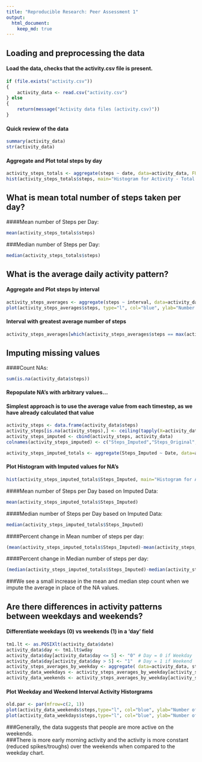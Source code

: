```yaml
---
title: "Reproducible Research: Peer Assessment 1"
output: 
  html_document:
    keep_md: true
---
```



## Loading and preprocessing the data
#### Load the data, checks that the activity.csv file is present.

```r
if (file.exists("activity.csv"))
{ 
	activity_data <- read.csv("activity.csv")
} else 
{
    return(message("Activity data files (activity.csv)"))
}
```

#### Quick review of the data
```r
summary(activity_data)
str(activity_data)
```

#### Aggregate and Plot total steps by day
```r
activity_steps_totals <- aggregate(steps ~ date, data=activity_data, FUN = function(x) c(totals=sum(x))) 
hist(activity_steps_totals$steps, main="Histogram for Activity - Total Steps by Day", xlab="Number of Steps", ylab="Number of Days", breaks="freedman-diaconis", col="red")
```

## What is mean total number of steps taken per day?

####Mean number of Steps per Day: 
```r
mean(activity_steps_totals$steps)
```

###Median number of Steps per Day: 
```r
median(activity_steps_totals$steps)
```


## What is the average daily activity pattern?

#### Aggregate and Plot steps by interval
```r
activity_steps_averages <- aggregate(steps ~ interval, data=activity_data, FUN = function(x) c(average=mean(x))) 
plot(activity_steps_averages$steps, type="l", col="blue", ylab="Number of Steps", xlab="Interval Number", main="Line Plot of Steps by 5 minute Intervals")
```

#### Interval with greatest average number of steps
```r
activity_steps_averages[which(activity_steps_averages$steps == max(activity_steps_averages$steps)),]
```


## Imputing missing values
####Count NAs: 
```r
sum(is.na(activity_data$steps))
```

#### Repopulate NA's with arbitrary values...
#### Simplest approach is to use the average value from each timestep, as we have already calculated that value
```r
activity_steps <- data.frame(activity_data$steps)
activity_steps[is.na(activity_steps),] <- ceiling(tapply(X=activity_data$steps,FUN=mean,INDEX=activity_data$interval, na.rm=TRUE))
activity_steps_imputed <- cbind(activity_steps, activity_data)
colnames(activity_steps_imputed) <- c("Steps_Imputed","Steps_Original", "Date", "Interval")

activity_steps_imputed_totals <- aggregate(Steps_Imputed ~ Date, data=activity_steps_imputed, FUN = function(x) c(totals=sum(x))) 
```

#### Plot Histogram with Imputed values for NA's
```r
hist(activity_steps_imputed_totals$Steps_Imputed, main="Histogram for Activity - Total Steps (with Imputed Values)", 	xlab="Number of Steps", 	ylab="Number of Days", 	breaks="freedman-diaconis",	col="pink")
```	

####Mean number of Steps per Day based on Imputed Data: 
```r
mean(activity_steps_imputed_totals$Steps_Imputed)
```

####Median number of Steps per Day based on Imputed Data:
```r
median(activity_steps_imputed_totals$Steps_Imputed)
```

####Percent change in Mean number of steps per day: 
```r
(mean(activity_steps_imputed_totals$Steps_Imputed)-mean(activity_steps_totals$steps))/mean(activity_steps_totals$steps)*100
```

####Percent change in Median number of steps per day: 
```r
(median(activity_steps_imputed_totals$Steps_Imputed)-median(activity_steps_totals$steps))/median(activity_steps_totals$steps)*100
```

###We see a small increase in the mean and median step count when we impute the average in place of the NA values.

## Are there differences in activity patterns between weekdays and weekends?

#### Differentiate weekdays (0)  vs weekends (1) in a 'day' field
```r
tm1.lt <- as.POSIXlt(activity_data$date)
activity_data$day <- tm1.lt$wday
activity_data$day[activity_data$day <= 5] <- "0" # Day = 0 if Weekday
activity_data$day[activity_data$day > 5] <- "1"  # Day = 1 if Weekend
activity_steps_averages_by_weekday <- aggregate( data=activity_data, steps ~ day + interval, FUN=mean )
activity_data_weekdays <- activity_steps_averages_by_weekday[activity_steps_averages_by_weekday$day==0,]
activity_data_weekends <- activity_steps_averages_by_weekday[activity_steps_averages_by_weekday$day==1,]
```

#### Plot Weekday and Weekend Interval Activity Historgrams
```r
old.par <- par(mfrow=c(2, 1))
plot(activity_data_weekends$steps,type="l", col="blue", ylab="Number of Steps", xlab="Interval Number", main="Line Plot of Steps by 5 minute Intervals - Weekends")
plot(activity_data_weekdays$steps,type="l", col="blue", ylab="Number of Steps", xlab="Interval Number", main="Line Plot of Steps by 5 minute Intervals - Weekdays")
```

###Generally, the data suggests that people are more active on the weekends.  
###There is more early morning activity and the activity is more constant (reduced spikes/troughs) over the weekends when compared to the weekday chart.
